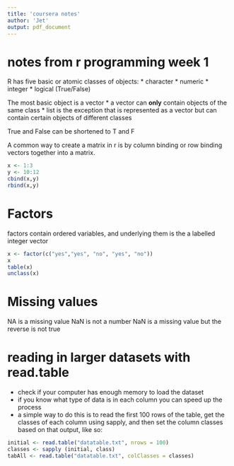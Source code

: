 ```yaml
---
title: 'coursera notes'
author: 'Jet'
output: pdf_document
---
```


# notes from r programming week 1 #
R has five basic or atomic classes of objects:
* character
* numeric
* integer
* logical (True/False)

The most basic object is a vector
* a vector can **only** contain objects of the same class
* list is the exception that is represented as a vector but can contain certain objects of different classes

True and False can be shortened to T and F 

A common way to create a matrix in r is by column binding or row binding vectors together into a matrix.

```r
x <- 1:3
y <- 10:12
cbind(x,y)
rbind(x,y)
```
# Factors #
factors contain ordered variables, and underlying them is the a labelled integer vector

```r
x <- factor(c("yes","yes", "no", "yes", "no"))
x
table(x)
unclass(x)
```
# Missing values #
NA is a missing value
NaN is not a number
NaN is a missing value but the reverse is not true

# reading in larger datasets with read.table
* check if your computer has enough memory to load the dataset
* if you know what type of data is in each column you can speed up the process
* a simple way to do this is to read the first 100 rows of the table, get the classes of each column using sapply, and then set the column classes based on that output, like so:
```r
initial <- read.table("datatable.txt", nrows = 100)
classes <- sapply (initial, class)
tabAll <- read.table("datatable.txt", colClasses = classes)
```




